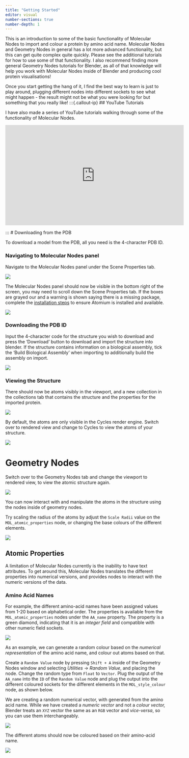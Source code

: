 ```yaml
---
title: "Getting Started"
editor: visual
number-sections: true
number-depth: 1
---
```


This is an introduction to some of the basic functionality of Molecular Nodes to import and colour a protein by amino acid name.
Molecular Nodes and Geometry Nodes in general has a lot more advanced functionality, but this can get quite complex quite quickly.
Please see the additional tutorials for how to use some of that functionality.
I also recommend finding more general Geometry Nodes tutorials for Blender, as all of that knowledge will help you work with Molecular Nodes inside of Blender and producing cool protein visualisations!

Once you start getting the hang of it, I find the best way to learn is just to play around, plugging different nodes into different sockets to see what might happen - the result might not be what you were looking for but something that you really like!
:::{.callout-ip}
## YouTube Tutorials

I have also made a series of YouTube tutorials walking through some of the functionality of Molecular Nodes.

<iframe width="560" height="315" src="https://www.youtube.com/embed/CvmFaRVmZRU" title="YouTube video player" frameborder="0" allow="accelerometer; autoplay; clipboard-write; encrypted-media; gyroscope; picture-in-picture" allowfullscreen></iframe>
:::
# Downloading from the PDB

To download a model from the PDB, all you need is the 4-character PDB ID.

### Navigating to Molecular Nodes panel

Navigate to the Molecular Nodes panel under the Scene Properties tab.

![](images/CleanShot%202022-05-20%20at%2015.14.12.png)

The Molecular Nodes panel should now be visible in the bottom right of the screen, you may need to scroll down the Scene Properties tab.
If the boxes are grayed our and a warning is shown saying there is a missing package, complete the [installation steps](installation.qmd) to ensure Atomium is installed and available.

![](images/CleanShot%202022-05-20%20at%2015.16.57.png)

### Downloading the PDB ID

Input the 4-character code for the structure you wish to download and press the 'Download' button to download and import the structure into blender.
If the structure contains information on a biological assembly, tick the 'Build Biological Assembly' when importing to additionally build the assembly on import.

![](images/CleanShot%202022-05-20%20at%2015.24.38@2x-01.png)

### Viewing the Structure

There should now be atoms visibly in the viewport, and a new collection in the collections tab that contains the structure and the properties for the imported protein.

![](images/CleanShot%202022-05-20%20at%2015.25.35.png)

By default, the atoms are only visible in the Cycles render engine.
Switch over to rendered view and change to Cycles to view the atoms of your structure.

![](images/CleanShot%202022-05-20%20at%2015.28.02.png)

# Geometry Nodes

Switch over to the Geometry Nodes tab and change the viewport to rendered view, to view the atomic structure again.

![](images/CleanShot%202022-05-20%20at%2015.32.52.png)

You can now interact with and manipulate the atoms in the structure using the nodes inside of geometry nodes.

Try scaling the radius of the atoms by adjust the `Scale Radii` value on the `MOL_atomic_properties` node, or changing the base colours of the different elements.

![](images/CleanShot%202022-05-20%20at%2015.35.16.gif)

## Atomic Properties

A limitation of Molecular Nodes currently is the inability to have text attributes.
To get around this, Molecular Nodes translates the different properties into numerical versions, and provides nodes to interact with the numeric versions of the data.

### Amino Acid Names

For example, the different amino-acid names have been assigned values from 1-20 based on alphabetical order.
The properties is available from the `MOL_atomic_properties` nodes under the `AA_name` property.
The property is a green diamond, indicating that it is an *integer field* and compatible with other numeric field sockets.

![](images/CleanShot%202022-05-20%20at%2015.42.31@2x.png)

As an example, we can generate a random colour based on the *numerical representation* of the amino acid name, and colour out atoms based on that.

Create a `Random Value` node by pressing `Shift + A` inside of the Geometry Nodes window and selecting *Utilities* -\> *Random Value*, and placing the node.
Change the random type from `Float` to `Vector`.
Plug the output of the `AA_name` into the `ID` of the `Random Value` node and plug the output into the different coloured sockets for the different elements in the `MOL_style_colour` node, as shown below.

We are creating a random numerical vector, with generated from the amino acid name.
While we have created a *numeric vector* and not a *colour vector,* Blender treats an `XYZ` vector the same as an `RGB` vector and *vice-versa*, so you can use them interchangeably.

![](images/CleanShot%202022-05-20%20at%2015.46.03@2x.png)

The different atoms should now be coloured based on their amino-acid name.

![](images/CleanShot%202022-05-20%20at%2015.47.03@2x.png)
